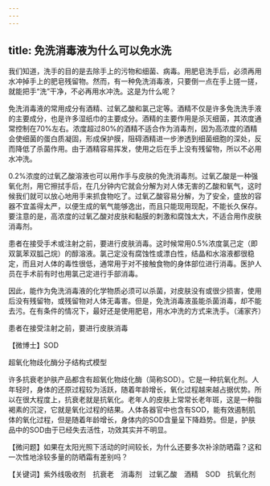 ```yaml
---
---
---
```

title: 免洗消毒液为什么可以免水洗
---




我们知道，洗手的目的是去除手上的污物和细菌、病毒。用肥皂洗手后，必须再用水冲掉手上的肥皂残留物。然而，有一种免洗消毒液，只要倒一点在手上搓一搓，就能把手“洗”干净，不必再用水冲洗。这是为什么呢？



免洗消毒液的常用成分有酒精、过氧乙酸和氯己定等。酒精不仅是许多免洗洗手液的主要成分，也是许多湿纸巾的主要成分。酒精的主要作用是杀灭细菌，其浓度通常控制在70%左右。浓度超过80%的酒精不适合作为消毒剂，因为高浓度的酒精会使细菌的蛋白质凝固，形成保护膜，阻碍酒精进一步渗透到细菌细胞的深处，反而降低了杀菌作用。由于酒精容易挥发，使用之后在手上没有残留物，所以不必用水冲洗。

0.2%浓度的过氧乙酸溶液也可以用作手与皮肤的免洗消毒剂。过氧乙酸是一种强氧化剂，用它擦拭手后，在几分钟内它就会分解为对人体无害的乙酸和氧气，这时候我们就可以放心地用手来抓食物吃了。过氧乙酸容易分解，为了安全，盛放的容器不宜盖得太严，以便生成的氧气能够逸出，而且只能现用现配，不能长久保存。要注意的是，高浓度的过氧乙酸对皮肤和黏膜的刺激和腐蚀太大，不适合用作皮肤消毒剂。

患者在接受手术或注射之前，要进行皮肤消毒。这时候常用0.5%浓度氯己定（即双氯苯双胍己烷）的醇溶液。氯己定没有腐蚀性或漂白性，结晶和水溶液都很稳定，而且对人体的毒性很低，通常用于对不接触食物的身体部位进行消毒。医护人员在手术前有时也用氯己定进行手部消毒。

因此，能作为免洗消毒液的化学物质必须可以杀菌，对皮肤没有或很少损害，使用后没有残留物，或残留物对人体无毒害。但是，免洗消毒液虽能杀菌消毒，却不能去污。在有条件的情况下，最好还是使用肥皂，用水冲洗的方式来洗手。（浦家齐）

患者在接受注射之前，要进行皮肤消毒





【微博士】SOD

超氧化物歧化酶分子结构式模型



许多抗衰老护肤产品都含有超氧化物歧化酶（简称SOD）。它是一种抗氧化剂。人年轻时，身体的还原过程较为活跃，随着年龄增长，氧化过程越来越占据优势。所以在很大程度上，抗衰老就是抗氧化。老年人的皮肤上常常长老年斑，这是一种脂褐素的沉淀，它就是氧化过程的结果。人体各器官中也含有SOD，能有效遏制肌体的氧化过程，但是随着年龄增长，身体内的SOD含量呈下降趋势。但是，护肤品中的SOD由于已经失去活性，功效其实并不明显。

【微问题】如果在太阳光照下活动的时间较长，为什么还要多次补涂防晒霜？这和一次性地涂较多量的防晒霜有差别吗？

【关键词】紫外线吸收剂　抗衰老　消毒剂　过氧乙酸　酒精　SOD　抗氧化剂